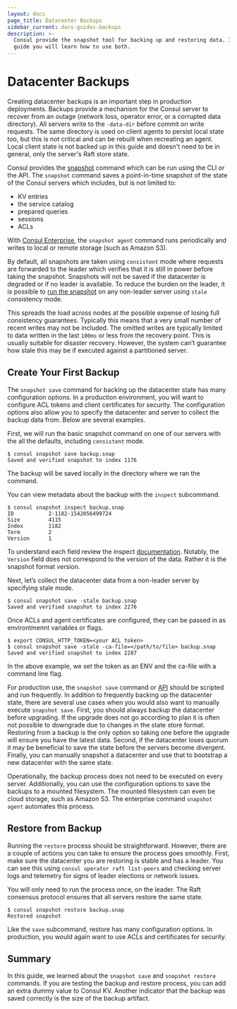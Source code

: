 ```yaml
---
layout: docs
page_title: Datacenter Backups
sidebar_current: docs-guides-backups
description: >-
  Consul provide the snapshot tool for backing up and restoring data. In this
  guide you will learn how to use both.
---
```


# Datacenter Backups

Creating datacenter backups is an important step in production deployments. Backups provide a mechanism for the Consul server to recover from an outage (network loss, operator error, or a corrupted data directory). All servers write to the `-data-dir` before commit on write requests. The same directory is used on client agents to persist local state too, but this is not critical and can be rebuilt when recreating an agent. Local client state is not backed up in this guide and doesn't need to be in general, only the server's Raft store state.

Consul provides the [snapshot](https://consul.io/docs/commands/snapshot.html) command which can be run using the CLI or the API. The `snapshot` command saves a point-in-time snapshot of the state of the Consul servers which includes, but is not limited to:

- KV entries
- the service catalog
- prepared queries
- sessions
- ACLs

With [Consul Enterprise](/docs/commands/snapshot/agent), the `snapshot agent` command runs periodically and writes to local or remote storage (such as Amazon S3).

By default, all snapshots are taken using `consistent` mode where requests are forwarded to the leader which verifies that it is still in power before taking the snapshot. Snapshots will not be saved if the datacenter is degraded or if no leader is available. To reduce the burden on the leader, it is possible to [run the snapshot](/docs/commands/snapshot/save) on any non-leader server using `stale` consistency mode.

This spreads the load across nodes at the possible expense of losing full consistency guarantees. Typically this means that a very small number of recent writes may not be included. The omitted writes are typically limited to data written in the last `100ms` or less from the recovery point. This is usually suitable for disaster recovery. However, the system can’t guarantee how stale this may be if executed against a partitioned server.

## Create Your First Backup

The `snapshot save` command for backing up the datacenter state has many configuration options. In a production environment, you will want to configure ACL tokens and client certificates for security. The configuration options also allow you to specify the datacenter and server to collect the backup data from. Below are several examples.

First, we will run the basic snapshot command on one of our servers with the all the defaults, including `consistent` mode.

```shell
$ consul snapshot save backup.snap
Saved and verified snapshot to index 1176
```

The backup will be saved locally in the directory where we ran the command.

You can view metadata about the backup with the `inspect` subcommand.

```shell
$ consul snapshot inspect backup.snap
ID           2-1182-1542056499724
Size         4115
Index        1182
Term         2
Version      1
```

To understand each field review the inspect [documentation](https://www.consul.io/docs/commands/snapshot/inspect.html). Notably, the `Version` field does not correspond to the version of the data. Rather it is the snapshot format version.

Next, let’s collect the datacenter data from a non-leader server by specifying stale mode.

```shell
$ consul snapshot save -stale backup.snap
Saved and verified snapshot to index 2276
```

Once ACLs and agent certificates are configured, they can be passed in as environtmennt variables or flags.

```shell
$ export CONSUL_HTTP_TOKEN=<your ACL token>
$ consul snapshot save -stale -ca-file=</path/to/file> backup.snap
Saved and verified snapshot to index 2287
```

In the above example, we set the token as an ENV and the ca-file with a command line flag.

For production use, the `snapshot save` command or [API](https://www.consul.io/api/snapshot.html) should be scripted and run frequently. In addition to frequently backing up the datacenter state, there are several use cases when you would also want to manually execute `snapshot save`. First, you should always backup the datacenter before upgrading. If the upgrade does not go according to plan it is often not possible to downgrade due to changes in the state store format. Restoring from a backup is the only option so taking one before the upgrade will ensure you have the latest data. Second, if the datacenter loses quorum it may be beneficial to save the state before the servers become divergent. Finally, you can manually snapshot a datacenter and use that to bootstrap a new datacenter with the same state.

Operationally, the backup process does not need to be executed on every server. Additionally, you can use the configuration options to save the backups to a mounted filesystem. The mounted filesystem can even be cloud storage, such as Amazon S3. The enterprise command `snapshot agent` automates this process.

## Restore from Backup

Running the `restore` process should be straightforward. However, there are a couple of actions you can take to ensure the process goes smoothly. First, make sure the datacenter you are restoring is stable and has a leader. You can see this using `consul operator raft list-peers` and checking server logs and telemetry for signs of leader elections or network issues.

You will only need to run the process once, on the leader. The Raft consensus protocol ensures that all servers restore the same state.

```shell
$ consul snapshot restore backup.snap
Restored snapshot
```

Like the `save` subcommand, restore has many configuration options. In production, you would again want to use ACLs and certificates for security.

## Summary

In this guide, we learned about the `snapshot save` and `snapshot restore` commands. If you are testing the backup and restore process, you can add an extra dummy value to Consul KV. Another indicator that the backup was saved correctly is the size of the backup artifact.
